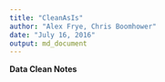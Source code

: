 ```yaml
---
title: "CleanAsIs"
author: "Alex Frye, Chris Boomhower"
date: "July 16, 2016"
output: md_document
---
```


**Data Clean Notes**
